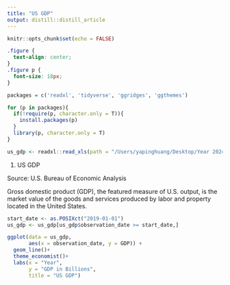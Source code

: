 ```yaml
---
title: "US GDP"
output: distill::distill_article
---
```


```r
knitr::opts_chunk$set(echo = FALSE)
```

```css
.figure {
  text-align: center;
}
.figure p {
  font-size: 18px;
}
```

```r

packages = c('readxl', 'tidyverse', 'ggridges', 'ggthemes')

for (p in packages){
  if(!require(p, character.only = T)){
    install.packages(p) 
  }
  library(p, character.only = T)
}
```


```r
us_gdp <- readxl::read_xls(path = "/Users/yapinghuang/Desktop/Year 2024/macro/data/GDP.xls")
```

1. US GDP

Source: U.S. Bureau of Economic Analysis  

Gross domestic product (GDP), the featured measure of U.S. output, is the market value of the goods and services produced by labor and property located in the United States.

```r

start_date <- as.POSIXct("2019-01-01")
us_gdp <- us_gdp[us_gdp$observation_date >= start_date,]

ggplot(data = us_gdp, 
       aes(x = observation_date, y = GDP)) +
  geom_line()+
  theme_economist()+
  labs(x = "Year",
       y = "GDP in Billions",
       title = "US GDP")

```